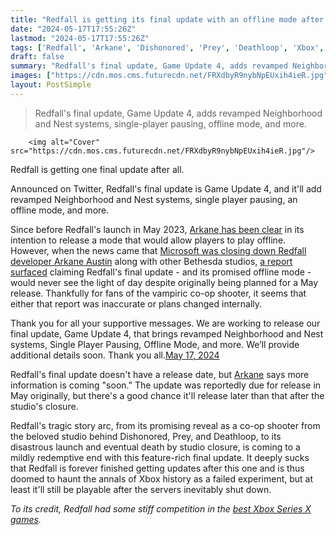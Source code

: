 ```yaml
---
title: "Redfall is getting its final update with an offline mode after all, even after Microsoft closed Arkane Austin"
date: "2024-05-17T17:55:26Z"
lastmod: "2024-05-17T17:55:26Z"
tags: ['Redfall', 'Arkane', 'Dishonored', 'Prey', 'Deathloop', 'Xbox', 'Xbox Series X', 'Vampire', 'Co-Op', 'Shooter', 'RPG', 'First-Person', 'Single-Player', 'Multiplayer']
draft: false
summary: "Redfall's final update, Game Update 4, adds revamped Neighborhood and Nest systems, single-player pausing, offline mode, and more."
images: ["https://cdn.mos.cms.futurecdn.net/FRXdbyR9nybNpEUxih4ieR.jpg"]
layout: PostSimple
---
```

> Redfall's final update, Game Update 4, adds revamped Neighborhood and Nest systems, single-player pausing, offline mode, and more.


        <img alt="Cover" src="https://cdn.mos.cms.futurecdn.net/FRXdbyR9nybNpEUxih4ieR.jpg"/>
        
Redfall is getting one final update after all.

Announced on Twitter, Redfall's final update is Game Update 4, and it'll add revamped Neighborhood and Nest systems, single player pausing, an offline mode, and more.

Since before Redfall's launch in May 2023, [Arkane has been clear](https://www.eurogamer.net/redfall-developer-working-to-u-turn-on-single-player-always-online-restriction) in its intention to release a mode that would allow players to play offline. However, when the news came that [Microsoft was closing down Redfall developer Arkane Austin](https://www.gamesradar.com/games/action/microsoft-reportedly-closing-the-bethesda-studios-behind-redfall-hi-fi-rush-and-more-following-reprioritization-of-titles-and-resources/) along with other Bethesda studios, [a report surfaced](https://www.ign.com/articles/arkane-austin-redfall-update-closure-xbox) claiming Redfall's final update - and its promised offline mode - would never see the light of day despite originally being planned for a May release. Thankfully for fans of the vampiric co-op shooter, it seems that either that report was inaccurate or plans changed internally.

Thank you for all your supportive messages. We are working to release our final update, Game Update 4, that brings revamped Neighborhood and Nest systems, Single Player Pausing, Offline Mode, and more. We’ll provide additional details soon. Thank you all.[May 17, 2024](https://twitter.com/playRedfall/status/1791491460858020040)

Redfall's final update doesn't have a release date, but [Arkane](https://www.gamesradar.com/tag/arkane-studios/) says more information is coming "soon." The update was reportedly due for release in May originally, but there's a good chance it'll release later than that after the studio's closure.

Redfall's tragic story arc, from its promising reveal as a co-op shooter from the beloved studio behind Dishonored, Prey, and Deathloop, to its disastrous launch and eventual death by studio closure, is coming to a mildly redemptive end with this feature-rich final update. It deeply sucks that Redfall is forever finished getting updates after this one and is thus doomed to haunt the annals of Xbox history as a failed experiment, but at least it'll still be playable after the servers inevitably shut down.

*To its credit, Redfall had some stiff competition in the *[<em>best Xbox Series X games</em>](https://www.gamesradar.com/best-xbox-series-x-games/)*.*
        